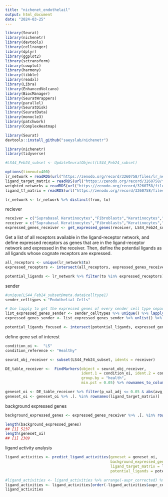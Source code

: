 ```yaml
---
title: "nichenet_endothelail"
output: html_document
date: "2024-03-25"
---
```


```r
library(Seurat)
library(nichenetr)
library(devtools)
library(cellranger)
library(dplyr)
library(ggplot2)
library(sctransform)
library(cowplot)
library(harmony)
library(tibble)
library(readxl)
library(Libra)
library(EnhancedVolcano)
library(BiocManager)
library(SeuratWrappers)
library(parallel)
library(SeuratDisk)
library(SeuratData)
library(monocle3)
library(patchwork)
library(ComplexHeatmap)
```

```r
library(Seurat)
devtools::install_github("saeyslab/nichenetr")
```

```r
library(nichenetr)
library(tidyverse)

#LS44_Feb24_subset <- UpdateSeuratObject(LS44_Feb24_subset)

```


```r
options(timeout=400)
lr_network = readRDS(url("https://zenodo.org/record/3260758/files/lr_network.rds"))
ligand_target_matrix = readRDS(url("https://zenodo.org/record/3260758/files/ligand_target_matrix.rds"))
weighted_networks = readRDS(url("https://zenodo.org/record/3260758/files/weighted_networks.rds"))
ligand_tf_matrix = readRDS(url("https://zenodo.org/record/3260758/files/ligand_tf_matrix.rds"))
```

```r
lr_network <- lr_network %>% distinct(from, to)

```

reciever
```r
receiver = c("Suprabasal Keratinocytes","Fibroblasts","Keratinocytes","Basal Keratinocytes","Granular Keratinocytes","Smooth Muscle Cells",        "Endothelial Cells","T Cells","Mast Cells", "Monocytes/Macrophages","Follicular Keratinocytes","Melanocytes/Neuronal Cells", "B Cells","Eccrine Glands")
receiver = c("Suprabasal Keratinocytes","Fibroblasts","Keratinocytes","Basal Keratinocytes","Granular Keratinocytes","Smooth Muscle Cells","Endothelial Cells","T Cells", "Monocytes/Macrophages","Follicular Keratinocytes", "B Cells")
expressed_genes_receiver <- get_expressed_genes(receiver, LS44_Feb24_subset, pct = 0.05)
```


Get a list of all receptors available in the ligand-receptor network, and define expressed receptors as genes that are in the ligand-receptor network and expressed in the receiver. Then, define the potential ligands as all ligands whose cognate receptors are expressed.
```r
all_receptors <- unique(lr_network$to)  
expressed_receptors <- intersect(all_receptors, expressed_genes_receiver)

potential_ligands <- lr_network %>% filter(to %in% expressed_receptors) %>% pull(from) %>% unique()
```

sender
```r
#unique(LS44_Feb24_subset@meta.data$celltype1)
sender_celltypes <-"Endothelial Cells"

# Use lapply to get the expressed genes of every sender cell type separately here
list_expressed_genes_sender <- sender_celltypes %>% unique() %>% lapply(get_expressed_genes, LS44_Feb24_subset, 0.05)
expressed_genes_sender <- list_expressed_genes_sender %>% unlist() %>% unique()

potential_ligands_focused <- intersect(potential_ligands, expressed_genes_sender) 
```

define gene set of interest 
```r
condition_oi <-  "LS"
condition_reference <- "Healthy"

seurat_obj_receiver <- subset(LS44_Feb24_subset, idents = receiver)

DE_table_receiver <-  FindMarkers(object = seurat_obj_receiver,
                                  ident.1 = condition_oi, ident.2 = condition_reference,
                                  group.by = "health",
                                  min.pct = 0.05) %>% rownames_to_column("gene")

geneset_oi <- DE_table_receiver %>% filter(p_val_adj <= 0.05 & abs(avg_log2FC) >= 0.25) %>% pull(gene)
geneset_oi <- geneset_oi %>% .[. %in% rownames(ligand_target_matrix)]
```

background expressed genes
```r
background_expressed_genes <- expressed_genes_receiver %>% .[. %in% rownames(ligand_target_matrix)]

length(background_expressed_genes)
## [1] 5237
length(geneset_oi)
## [1] 2389
```

ligand activity analysis
```r
ligand_activities <- predict_ligand_activities(geneset = geneset_oi,
                                               background_expressed_genes = background_expressed_genes,
                                               ligand_target_matrix = ligand_target_matrix,
                                               potential_ligands = potential_ligands)

#ligand_activities <- ligand_activities %>% arrange(-aupr_corrected) %>% mutate(desc(aupr_corrected))
ligand_activities <- ligand_activities[order(-ligand_activities$aupr_corrected),]
ligand_activities
```
